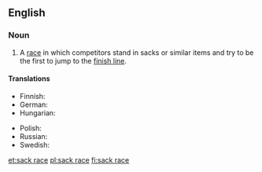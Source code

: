 ==English==

===Noun===
{{wikipedia}}
{{en-noun}}

# {{lb|en|games|racing}} A [[race]] in which competitors stand in sacks or similar items and try to be the first to jump to the [[finish line]].

====Translations====
{{trans-top|type of children's game}}
* Finnish: {{t|fi|pussijuoksu}}
* German: {{t+|de|Sackhüpfen|n}}
* Hungarian: {{t|hu|zsákfutás}}
{{trans-mid}}
* Polish: {{t+|pl|wyścig w workach|m}}
* Russian: {{t|ru|бег в мешка́х|m}}
* Swedish: {{t|sv|säcklöpning|c}}
{{trans-bottom}}

[[et:sack race]]
[[pl:sack race]]
[[fi:sack race]]